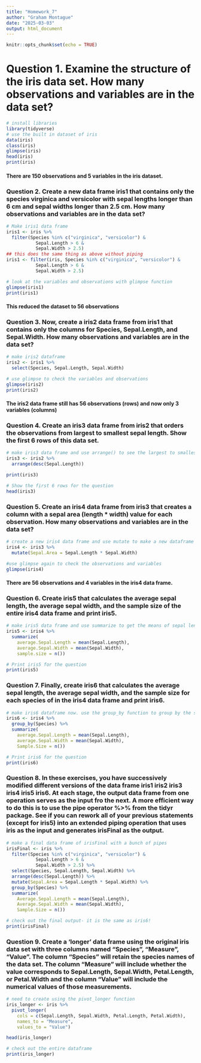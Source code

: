 ```yaml
---
title: "Homework_7"
author: "Graham Montague"
date: "2025-03-03"
output: html_document
---
```


```r
knitr::opts_chunk$set(echo = TRUE)
```

# Question 1. Examine the structure of the iris data set. How many observations and variables are in the data set?


```r
# install libraries
library(tidyverse)
# use the built in dataset of iris
data(iris)
class(iris)
glimpse(iris)
head(iris)
print(iris)

```

#### There are 150 observations and 5 variables in the iris dataset.


### Question 2. Create a new data frame iris1 that contains only the species virginica and versicolor with sepal lengths longer than 6 cm and sepal widths longer than 2.5 cm. How many observations and variables are in the data set?

```r
# Make iris1 data frame
iris1 <- iris %>%
  filter(Species %in% c("virginica", "versicolor") & 
           Sepal.Length > 6 & 
           Sepal.Width > 2.5)
## this does the same thing as above without piping
iris1 <- filter(iris, Species %in% c("virginica", "versicolor") & 
           Sepal.Length > 6 & 
           Sepal.Width > 2.5)

# look at the variables and observations with glimpse function
glimpse(iris1)
print(iris1)
```

#### This reduced the dataset to 56 observations 

### Question 3. Now, create a iris2 data frame from iris1 that contains only the columns for Species, Sepal.Length, and Sepal.Width. How many observations and variables are in the data set?

```r
# make iris2 dataframe
iris2 <- iris1 %>%
  select(Species, Sepal.Length, Sepal.Width)

# use glimpse to check the variables and observations
glimpse(iris2)
print(iris2)

```

#### The iris2 data frame still has 56 observations (rows) and now only 3 variables (columns)

### Question 4. Create an iris3 data frame from iris2 that orders the observations from largest to smallest sepal length. Show the first 6 rows of this data set.

```r
# make iris3 data frame and use arrange() to see the largest to smallest sepal length 
iris3 <- iris2 %>%
  arrange(desc(Sepal.Length))

print(iris3)

# Show the first 6 rows for the question
head(iris3)
```

### Question 5. Create an iris4 data frame from iris3 that creates a column with a sepal area (length * width) value for each observation. How many observations and variables are in the data set?

```r
# create a new iris4 data frame and use mutate to make a new dataframe of sepal area
iris4 <- iris3 %>%
  mutate(Sepal.Area = Sepal.Length * Sepal.Width)

#use glimpse again to check the observations and variables 
glimpse(iris4)

```

#### There are 56 observations and 4 variables in the iris4 data frame.
  
### Question 6. Create iris5 that calculates the average sepal length, the average sepal width, and the sample size of the entire iris4 data frame and print iris5.

```r
# make iris5 data frame and use summarize to get the means of sepal length and sepal width
iris5 <- iris4 %>%
  summarize(
    average.Sepal.Length = mean(Sepal.Length),
    average.Sepal.Width = mean(Sepal.Width),
    sample.size = n())

# Print iris5 for the question
print(iris5)

```

### Question 7. Finally, create iris6 that calculates the average sepal length, the average sepal width, and the sample size for each species of in the iris4 data frame and print iris6.

```r
# make iris6 dataframe now. use the group_by function to group by the species so then we can summarize by the species for the stats
iris6 <- iris4 %>%
  group_by(Species) %>%
  summarize(
    average.Sepal.Length = mean(Sepal.Length),
    average.Sepal.Width = mean(Sepal.Width),
    Sample.Size = n())

# Print iris6 for the question
print(iris6)

```

### Question 8. In these exercises, you have successively modified different versions of the data frame iris1 iris2 iris3 iris4 iris5 iris6. At each stage, the output data frame from one operation serves as the input fro the next. A more efficient way to do this is to use the pipe operator %>% from the tidyr package. See if you can rework all of your previous statements (except for iris5) into an extended piping operation that uses iris as the input and generates irisFinal as the output.

```r
# make a final data frame of irisFinal with a bunch of pipes
irisFinal <- iris %>%
  filter(Species %in% c("virginica", "versicolor") & 
           Sepal.Length > 6 & 
           Sepal.Width > 2.5) %>%
  select(Species, Sepal.Length, Sepal.Width) %>%
  arrange(desc(Sepal.Length)) %>%
  mutate(Sepal.Area = Sepal.Length * Sepal.Width) %>%
  group_by(Species) %>%
  summarize(
    Average.Sepal.Length = mean(Sepal.Length),
    Average.Sepal.Width = mean(Sepal.Width),
    Sample.Size = n())

# check out the final output- it is the same as iris6!
print(irisFinal) 

```

### Question 9. Create a ‘longer’ data frame using the original iris data set with three columns named “Species”, “Measure”, “Value”. The column “Species” will retain the species names of the data set. The column “Measure” will include whether the value corresponds to Sepal.Length, Sepal.Width, Petal.Length, or Petal.Width and the column “Value” will include the numerical values of those measurements.

```r
# need to create using the pivot_longer function
iris_longer <- iris %>%
  pivot_longer(
    cols = c(Sepal.Length, Sepal.Width, Petal.Length, Petal.Width),
    names_to = "Measure",
    values_to = "Value")

head(iris_longer)

# check out the entire dataframe
print(iris_longer)
```
